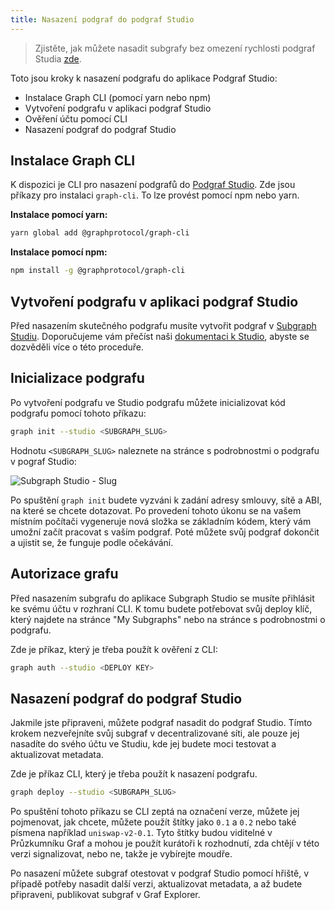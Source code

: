 ```yaml
---
title: Nasazení podgraf do podgraf Studio
---
```


> Zjistěte, jak můžete nasadit subgrafy bez omezení rychlosti podgraf Studia [zde](https://www.notion.so/edgeandnode/The-Graph-Subgraph-Studio-Non-Rate-Limited-Chain-Integration-889fe061ee6b4423a7f8e2c8070b9294).

Toto jsou kroky k nasazení podgrafu do aplikace Podgraf Studio:

- Instalace Graph CLI (pomocí yarn nebo npm)
- Vytvoření podgrafu v aplikaci podgraf Studio
- Ověření účtu pomocí CLI
- Nasazení podgraf do podgraf Studio

## Instalace Graph CLI

K dispozici je CLI pro nasazení podgrafů do [Podgraf Studio](https://thegraph.com/studio/). Zde jsou příkazy pro instalaci `graph-cli`. To lze provést pomocí npm nebo yarn.

**Instalace pomocí yarn:**

```bash
yarn global add @graphprotocol/graph-cli
```

**Instalace pomocí npm:**

```bash
npm install -g @graphprotocol/graph-cli
```

## Vytvoření podgrafu v aplikaci podgraf Studio

Před nasazením skutečného podgrafu musíte vytvořit podgraf v [Subgraph Studiu](https://thegraph.com/studio/). Doporučujeme vám přečíst naši [dokumentaci k Studio](/deploying/subgraph-studio), abyste se dozvěděli více o této proceduře.

## Inicializace podgrafu

Po vytvoření podgrafu ve Studio podgrafu můžete inicializovat kód podgrafu pomocí tohoto příkazu:

```bash
graph init --studio <SUBGRAPH_SLUG>
```

Hodnotu `<SUBGRAPH_SLUG>` naleznete na stránce s podrobnostmi o podgrafu v pograf Studio:

![Subgraph Studio - Slug](/img/doc-subgraph-slug.png)

Po spuštění `graph init` budete vyzváni k zadání adresy smlouvy, sítě a ABI, na které se chcete dotazovat. Po provedení tohoto úkonu se na vašem místním počítači vygeneruje nová složka se základním kódem, který vám umožní začít pracovat s vaším podgraf. Poté můžete svůj podgraf dokončit a ujistit se, že funguje podle očekávání.

## Autorizace grafu

Před nasazením subgrafu do aplikace Subgraph Studio se musíte přihlásit ke svému účtu v rozhraní CLI. K tomu budete potřebovat svůj deploy klíč, který najdete na stránce "My Subgraphs" nebo na stránce s podrobnostmi o podgrafu.

Zde je příkaz, který je třeba použít k ověření z CLI:

```bash
graph auth --studio <DEPLOY KEY>
```

## Nasazení podgraf do podgraf Studio

Jakmile jste připraveni, můžete podgraf nasadit do podgraf Studio. Tímto krokem nezveřejníte svůj subgraf v decentralizované síti, ale pouze jej nasadíte do svého účtu ve Studiu, kde jej budete moci testovat a aktualizovat metadata.

Zde je příkaz CLI, který je třeba použít k nasazení podgrafu.

```bash
graph deploy --studio <SUBGRAPH_SLUG>
```

Po spuštění tohoto příkazu se CLI zeptá na označení verze, můžete jej pojmenovat, jak chcete, můžete použít štítky jako `0.1` a `0.2` nebo také písmena například `uniswap-v2-0.1`. Tyto štítky budou viditelné v Průzkumníku Graf a mohou je použít kurátoři k rozhodnutí, zda chtějí v této verzi signalizovat, nebo ne, takže je vybírejte moudře.

Po nasazení můžete subgraf otestovat v podgraf Studio pomocí hřiště, v případě potřeby nasadit další verzi, aktualizovat metadata, a až budete připraveni, publikovat subgraf v Graf Explorer.
